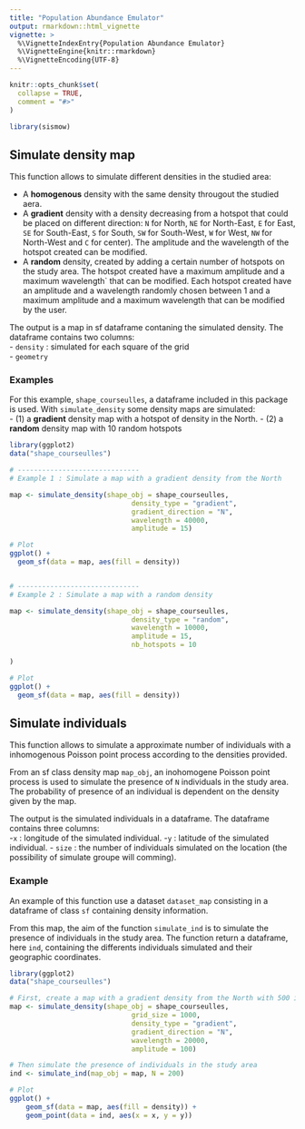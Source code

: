 ```yaml
---
title: "Population Abundance Emulator"
output: rmarkdown::html_vignette
vignette: >
  %\VignetteIndexEntry{Population Abundance Emulator}
  %\VignetteEngine{knitr::rmarkdown}
  %\VignetteEncoding{UTF-8}
---
```


```r
knitr::opts_chunk$set(
  collapse = TRUE,
  comment = "#>"
)
```

```r
library(sismow)
```

<!-- This vignette is generated by fusen: do not edit by hand -->

<!--
 You need to run the 'description' chunk in the '0-dev_history.Rmd' file before continuing your code there.
-->


## Simulate density map

This function allows to simulate different densities in the studied area:         

- A **homogenous** density with the same density througout the studied aera.    
- A **gradient** density with a density decreasing from a hotspot that could be placed on different direction: `N` for North, `NE` for North-East, `E` for East, `SE` for South-East, `S` for South, `SW` for South-West, `W` for West, `NW` for North-West and `C` for center). The amplitude and the wavelength of the hotspot created can be modified.    
- A **random** density, created by adding a certain number of hotspots on the study area. The hotspot created have a maximum amplitude and a maximum wavelength` that can be modified. Each hotspot created have an amplitude and a wavelength randomly chosen between 1 and a maximum amplitude and a maximum wavelength that can be modified by the user.     

The output is a map in sf dataframe contaning the simulated density. The dataframe contains two columns:    
- `density` : simulated for each square of the grid    
- `geometry` 


### Examples

For this example, `shape_courseulles`, a dataframe included in this package is used. With `simulate_density` some density maps are simulated:      
- (1) a **gradient** density map with a hotspot of density in the North. 
- (2) a **random** density map with 10 random hotspots   


```r

library(ggplot2)
data("shape_courseulles")

# ------------------------------
# Example 1 : Simulate a map with a gradient density from the North

map <- simulate_density(shape_obj = shape_courseulles,
                              density_type = "gradient",
                              gradient_direction = "N",
                              wavelength = 40000,
                              amplitude = 15)

# Plot
ggplot() +
  geom_sf(data = map, aes(fill = density))


# ------------------------------
# Example 2 : Simulate a map with a random density

map <- simulate_density(shape_obj = shape_courseulles,
                              density_type = "random",
                              wavelength = 10000,
                              amplitude = 15,
                              nb_hotspots = 10
                              
)

# Plot 
ggplot() +
  geom_sf(data = map, aes(fill = density))

```

## Simulate individuals

This function allows to simulate a approximate number of individuals with a inhomogenous Poisson point process according to the densities provided.

From an sf class density map `map_obj`, an inohomogene Poisson point process is used to simulate the presence of `N` individuals in the study area. The probability of presence of an individual is dependent on the density given by the map. 

The output is the simulated individuals in a dataframe. The dataframe contains three columns:    
-`x` : longitude of the simulated individual. 
-`y` : latitude of the simulated individual. 
- `size` : the number of individuals simulated on the location (the possibility of simulate groupe will comming).


### Example

An example of this function use a dataset `dataset_map` consisting in a dataframe of class `sf` containing density information. 

From this map, the aim of the function `simulate_ind` is to simulate the presence of individuals in the study area. The function return a dataframe, here `ind`, containing the differents individuals simulated and their geographic coordinates. 


```r

library(ggplot2)
data("shape_courseulles")

# First, create a map with a gradient density from the North with 500 individuals in the area
map <- simulate_density(shape_obj = shape_courseulles,
                              grid_size = 1000,
                              density_type = "gradient",
                              gradient_direction = "N",
                              wavelength = 20000,
                              amplitude = 100)

# Then simulate the presence of individuals in the study area 
ind <- simulate_ind(map_obj = map, N = 200)

# Plot
ggplot() +
    geom_sf(data = map, aes(fill = density)) +
    geom_point(data = ind, aes(x = x, y = y))
  
```

